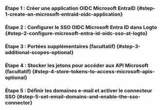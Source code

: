 
### Étape 1 : Créer une application OIDC Microsoft EntraID \{#step-1-create-an-microsoft-entraid-oidc-application}

<Step1 />

### Étape 2 : Configurer le SSO OIDC Microsoft Entra ID dans Logto \{#step-2-configure-microsoft-entra-id-oidc-sso-at-logto}

<Step2 />

### Étape 3 : Portées supplémentaires (facultatif) \{#step-3-additional-scopes-optional}

<Step3 />

### Étape 4 : Stocker les jetons pour accéder aux API Microsoft (facultatif) \{#step-4-store-tokens-to-access-microsoft-apis-optional}

<Step4 />

### Étape 5 : Définir les domaines e-mail et activer le connecteur SSO \{#step-5-set-email-domains-and-enable-the-sso-connector}

<Step5 />
